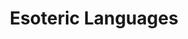 ---
title: Esoteric Languages
type: general
time_start: 2023-04-13T18:00:00.000-05:00
week_number: 12
credit:
 - Pete Stenger
 - Richard Liu
featured: true
location: Siebel CS 1404 + Zoom
slides: Week 12_ Esolangs.pdf
recording: "https://youtu.be/luSH1EH0Pww"
card_image:
  background: hexagony.png
  alt: Screenshot of hexagony.net debugger for SIGPwny's Hexagony challenge
tags:
 - rev
 - esolang
---